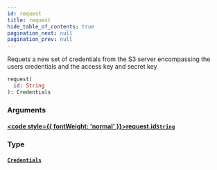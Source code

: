 ```yaml
---
id: request
title: request
hide_table_of_contents: true
pagination_next: null
pagination_prev: null
---
```








Requets a new set of credentials from the S3 server
    encompassing the users credentials and the access key and secret key

```graphql
request(
  id: String
): Credentials
```


### Arguments

#### [<code style={{ fontWeight: 'normal' }}>request.<b>id</b></code>](#)<Bullet />[`String`](/docs/schemas/mikro/scalars/string) <Badge class="secondary" text="scalar"/>
> 
> 

### Type

#### [`Credentials`](/docs/schemas/mikro/objects/credentials) <Badge class="secondary" text="object"/>
> 
> 





